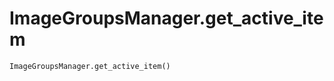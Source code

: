 # ImageGroupsManager.get_active_item { #napari_activelearning.ImageGroupsManager.get_active_item }

```python
ImageGroupsManager.get_active_item()
```

